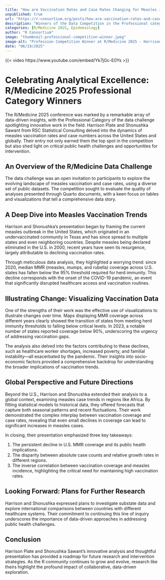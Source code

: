 ```yaml
--- 
title: "How are Vaccination Rates and Case Rates Changing for Measles in 2025?" 
unpublished: true 
url: "https://r-consortium.org/posts/how-are-vaccination-rates-and-case-rates-changing-for-measles-in-2025/"
description: "Winners of the Data Competition in the Professional category Harrison Plate & Shonushka Sawant analyze US measles vaccination trends at R/Medicine 2025." 
categories: [R/Medicine 2025, Epidemiology]
author: "R Consortium" 
image: "thumbnail-professional-competition-winner.jpeg" 
image-alt: "Profession Competition Winner at R/Medicine 2025 - Harrison Plate and Shonushka Sawant" 
date: "06/19/2025" 
---
```


{{< video https://www.youtube.com/embed/Yk7jGc-E0Ys >}}

# Celebrating Analytical Excellence: R/Medicine 2025 Professional Category Winners

The R/Medicine 2025 conference was marked by a remarkable array of data-driven insights, with the Professional Category of the data challenge spotlighting innovative work in the field. Harrison Plate and Shonushka Sawant from RSC Statistical Consulting delved into the dynamics of measles vaccination rates and case numbers across the United States and globally. Their entry not only earned them the top spot in the competition but also shed light on critical public health challenges and opportunities for intervention.

## An Overview of the R/Medicine Data Challenge

The data challenge was an open invitation to participants to explore the evolving landscape of measles vaccination and case rates, using a diverse set of public datasets. The competition sought to evaluate the quality of analyses presented through Quarto documents, with a keen focus on tables and visualizations that tell a comprehensive data story. 

## A Deep Dive into Measles Vaccination Trends

Harrison and Shonushka's presentation began by framing the current measles outbreak in the United States, which originated in an undervaccinated community in Texas and has since spread to multiple states and even neighboring countries. Despite measles being declared eliminated in the U.S. in 2000, recent years have seen its resurgence, largely attributable to declining vaccination rates.

Through meticulous data analysis, they highlighted a worrying trend: since 2020, median MMR (measles, mumps, and rubella) coverage across U.S. states has fallen below the 95% threshold required for herd immunity. This decline corresponds with the onset of the COVID-19 pandemic, an event that significantly disrupted healthcare access and vaccination routines.

## Illustrating Change: Visualizing Vaccination Data

One of the strengths of their work was the effective use of visualizations to illustrate changes over time. Maps displaying MMR coverage across different years clearly showed the transition of states from meeting herd immunity thresholds to falling below critical levels. In 2023, a notable number of states reported coverage below 90%, underscoring the urgency of addressing vaccination gaps.

The analysis also delved into the factors contributing to these declines, such as healthcare worker shortages, increased poverty, and familial instability—all exacerbated by the pandemic. Their insights into socio-economic factors provided a comprehensive backdrop for understanding the broader implications of vaccination trends.

## Global Perspective and Future Directions

Beyond the U.S., Harrison and Shonushka extended their analysis to a global context, examining measles case trends in regions like Africa. By fitting statistical models to historical data, they offered forecasts that capture both seasonal patterns and recent fluctuations. Their work demonstrated the complex interplay between vaccination coverage and case rates, revealing that even small declines in coverage can lead to significant increases in measles cases.

In closing, their presentation emphasized three key takeaways:

1. The persistent decline in U.S. MMR coverage and its public health implications.
2. The disparity between absolute case counts and relative growth rates in different regions.
3. The inverse correlation between vaccination coverage and measles incidence, highlighting the critical need for maintaining high vaccination rates.

## Looking Forward: Plans for Further Research

Harrison and Shonushka expressed plans to investigate substate data and explore international comparisons between countries with different healthcare systems. Their commitment to continuing this line of inquiry underscores the importance of data-driven approaches in addressing public health challenges.

## Conclusion

Harrison Plate and Shonushka Sawant's innovative analysis and thoughtful presentation has provided a roadmap for future research and intervention strategies. As the R community continues to grow and evolve, research like theirs highlight the profound impact of collaborative, data-driven exploration.
